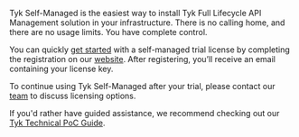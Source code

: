 ---
---

Tyk Self-Managed is the easiest way to install Tyk Full Lifecycle API Management solution in your infrastructure. There is no calling home, and there are no usage limits. You have complete control.

You can quickly [get started](/5.9/getting-started/quick-start) with a self-managed trial license by completing the registration on our [website](https://tyk.io/self-managed-trial ). After registering, you’ll receive an email containing your license key.

To continue using Tyk Self-Managed after your trial, please contact our [team](https://tyk.io/contact/) to discuss licensing options.

<ButtonLeft href="https://tyk.io/contact/" color="green" content="Contact us" />

If you'd rather have guided assistance, we recommend checking out our [Tyk Technical PoC Guide](https://tyk.io/customer-engineering/poc/technical-guide/).